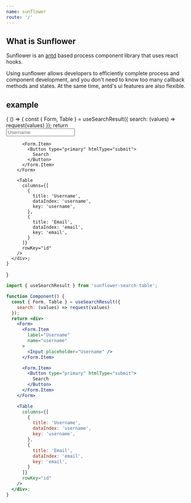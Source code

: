 ```yaml
---
name: sunflower
route: '/'
---
```





## What is Sunflower

Sunflower is an [antd](https://ant.design/) based process component library that uses react hooks.

Using sunflower allows developers to efficiently complete process and component development, and you don't need to know too many callback methods and states. At the same time, antd's ui features are also flexible.

## example

<Playground>
  {
    () => {
      const { Form, Table } = useSearchResult({
        search: (values) => request(values)
      });
      return <div>
        <Form>
          <Form.Item
            label="Username"
            name="username"
          >
            <Input placeholder="Username" />
          </Form.Item>

          <Form.Item>
            <Button type="primary" htmlType="submit">
              Search
            </Button>
          </Form.Item>
        </Form>

        <Table
          columns={[
            {
              title: 'Username',
              dataIndex: 'username',
              key: 'username',
            },
            {
              title: 'Email',
              dataIndex: 'email',
              key: 'email',
            }
          ]}
          rowKey="id"
        />
      </div>;
    }
  }
</Playground>

```jsx
import { useSearchResult } from 'sunflower-search-table';

function Component() {
  const { Form, Table } = useSearchResult({
    search: (values) => request(values)
  });
  return <div>
    <Form>
      <Form.Item
        label="Username"
        name="username"
      >
        <Input placeholder="Username" />
      </Form.Item>

      <Form.Item>
        <Button type="primary" htmlType="submit">
          Search
        </Button>
      </Form.Item>
    </Form>

    <Table
      columns={[
        {
          title: 'Username',
          dataIndex: 'username',
          key: 'username',
        },
        {
          title: 'Email',
          dataIndex: 'email',
          key: 'email',
        }
      ]}
      rowKey="id"
    />
  </div>;
}
```

